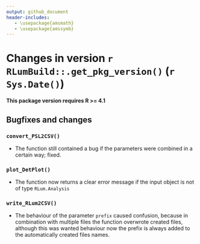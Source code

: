 ```yaml
---
output: github_document
header-includes:
   - \usepackage{amsmath}
   - \usepackage{amssymb}
---
```

<!-- NEWS.md was auto-generated by NEWS.Rmd. Please DO NOT edit by hand!-->

# Changes in version `r RLumBuild::.get_pkg_version()` (`r Sys.Date()`)

**This package version requires R >= 4.1**

## Bugfixes and changes

### `convert_PSL2CSV()` 
* The function still contained a bug if the parameters were combined in a certain way; fixed.

### `plot_DetPlot()` 
* The function now returns a clear error message if the input object is not of type `RLum.Analysis`

### `write_RLum2CSV()`
* The behaviour of the parameter `prefix` caused confusion, because in combination with multiple files the function 
overwrote created files, although this was wanted behaviour now the prefix is always added to the automatically created files names. 
